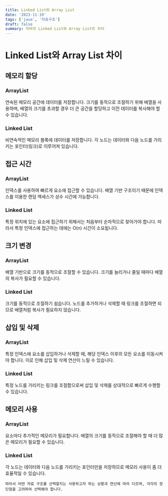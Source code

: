 ```yaml
---
title: Linked List와 Array List
date: '2023-11-19'
tags: ['java', '자료구조']
draft: false
summary: 자바의 Linked List와 Array List의 차이
---
```


# Linked List와 Array List 차이

## 메모리 할당

### ArrayList

연속된 메모리 공간에 데이터를 저장합니다. 크기를 동적으로 조절하기 위해 배열을 사용하며, 배열의 크기를 초과할 경우 더 큰 공간을 할당하고 이전 데이터를 복사해야 할 수 있습니다.

### Linked List

비연속적인 메모리 블록에 데이터를 저장합니다. 각 노드는 데이터와 다음 노드를 가리키는 포인터(링크)로 이루어져 있습니다.

## 접근 시간

### ArrayList
인덱스를 사용하여 빠르게 요소에 접근할 수 있습니다. 배열 기반 구조이기 때문에 인덱스를 이용한 랜덤 액세스가 상수 시간에 가능합니다.

### Linked List
특정 위치에 있는 요소에 접근하기 위해서는 처음부터 순차적으로 찾아가야 합니다. 따라서 특정 인덱스에 접근하는 데에는 O(n) 시간이 소요됩니다.

## 크기 변경

### ArrayList
배열 기반으로 크기를 동적으로 조절할 수 있습니다. 크기를 늘리거나 줄일 때마다 배열의 복사가 필요할 수 있습니다.

### Linked List
크기를 동적으로 조절하기 쉽습니다. 노드를 추가하거나 삭제할 때 링크를 조절하면 되므로 배열처럼 복사가 필요하지 않습니다.

## 삽입 및 삭제

### ArrayList
특정 인덱스에 요소를 삽입하거나 삭제할 때, 해당 인덱스 이후의 모든 요소를 이동시켜야 합니다. 이로 인해 삽입 및 삭제 연산이 느릴 수 있습니다.

### Linked List
특정 노드를 가리키는 링크를 조절함으로써 삽입 및 삭제를 상대적으로 빠르게 수행할 수 있습니다.

## 메모리 사용

### ArrayList
요소마다 추가적인 메모리가 필요합니다. 배열의 크기를 동적으로 조절해야 할 때 더 많은 메모리가 필요할 수 있습니다.

### Linked List
각 노드는 데이터와 다음 노드를 가리키는 포인터만을 저장하므로 메모리 사용이 좀 더 효율적일 수 있습니다.

`따라서 어떤 자료 구조를 선택할지는 사용하고자 하는 상황과 연산에 따라 다르며, 각각의 장단점을 고려하여 선택해야 합니다.`